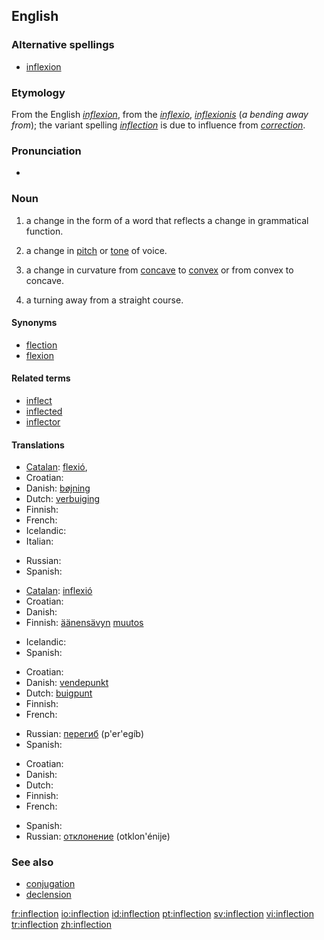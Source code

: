 {{selfref|For inflection templates, see [[Wiktionary:Inflection templates]].}}
==English==
{{wikipedia}}

===Alternative spellings===
*[[inflexion]]

===Etymology===
From the English ''[[inflexion]]'', from the {{L.}} ''[[inflexio]]'', ''[[inflexionis]]'' (''a bending away from''); the variant spelling ''[[inflection]]'' is due to influence from ''[[correction]]''.

===Pronunciation===
*{{audio|en-us-inflection.ogg|Audio (US)}}

===Noun===
{{en-noun|s|-}}

# {{grammar}} a change in the form of a word that reflects a change in grammatical function.
# a change in [[pitch]] or [[tone]] of voice.
# {{context|math}} a change in curvature from [[concave]] to [[convex]] or from convex to concave.
# a turning away from a straight course.

====Synonyms====
*[[flection]]
*[[flexion]]

====Related terms====
*[[inflect]]
*[[inflected]]
*[[inflector]]

====Translations====
{{trans-top|a change in the form of a word that reflects a change in grammatical function}}
* [[Catalan]]: [[flexió]], {{f}}
* Croatian: {{t-|hr|fleksija|f}}
* Danish: [[bøjning]]
* Dutch: [[verbuiging]] {{f}}
* Finnish: {{t-|fi|taivutus}}
* French: {{t+|fr|inflexion}}
* Icelandic: {{t|is|beyging|f}}
* Italian: {{t+|it|desinenza|f}}
{{trans-mid}}
* Russian: {{t+|ru|склонение|n|tr=sklon'énije|sc=Cyrl}}
* Spanish: {{t|es|flexión|f}}
{{trans-bottom}}

{{trans-top|a change in pitch or tone of voice}}
* [[Catalan]]: [[inflexió]] {{f}}
* Croatian: {{t-|hr|infleksija|f}}
* Danish: {{t-|da|modulation}}
* Finnish: [[äänensävy|äänensävyn]] [[muutos]]
{{trans-mid}}
* Icelandic: {{t|is|raddblær|m}}
* Spanish: {{t|es|inflexión|f}}
{{trans-bottom}}

{{trans-top|a change in curvature from concave to convex or from convex to concave}}
* Croatian: {{t-|hr|infleksija|f}}
* Danish: [[vendepunkt]]
* Dutch: [[buigpunt]] {{n}}
* Finnish: {{t|fi|käännepiste}}
* French: {{t|fr|point d'inflexion}}
{{trans-mid}}
* Russian: [[перегиб]] (p'er'egíb) {{n}}
* Spanish: {{t|es|punto de inflexión}}
{{trans-bottom}}

{{trans-top|a turning away from a straight course}}
* Croatian: {{t|hr|otklon|m}}
* Danish: {{t-|da|afvigelse}}
* Dutch: {{t+|nl|bocht}}
* Finnish: {{t|fi|suunnanmuutos}}
* French: {{t+|fr|inflexion}}
{{trans-mid}}
* Spanish: {{t|es|inflexión}}
* Russian: [[отклонение]] (otklon'énije) {{n}}
{{trans-bottom}}

===See also===
*[[conjugation]]
*[[declension]]

[[fr:inflection]]
[[io:inflection]]
[[id:inflection]]
[[pt:inflection]]
[[sv:inflection]]
[[vi:inflection]]
[[tr:inflection]]
[[zh:inflection]]